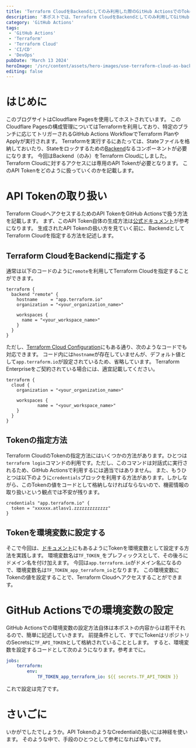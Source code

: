```yaml
---
title: 'Terraform CloudをBackendとしてのみ利用した際のGitHub ActionsでのTokenの扱い方'
description: '本ポストでは、Terraform CloudをBackendとしてのみ利用してGitHub Actions内でTerraformを実行する方法を記載します。Terraform Cloudに対するAPI Tokenの管理方法などに焦点を絞っていきます。'
category: 'GitHub Actions'
tags:
 - 'GitHub Actions'
 - 'Terraform'
 - 'Terraform Cloud'
 - 'CI/CD'
 - 'DevOps'
pubDate: 'March 13 2024'
heroImage: '/src/content/assets/hero-images/use-terraform-cloud-as-backend-on-github-actions.png'
editing: false
---
```


# はじめに
このブログサイトはCloudflare Pagesを使用してホストされています。
このCloudflare Pagesの構成管理についてはTerraformを利用しており、特定のブランチに応じてトリガーされるGitHub Actions WorkflowでTerraform PlanやApplyが実行されます。
Terraformを実行するにあたっては、Stateファイルを格納しておいたり、Stateをロックするための[Backend](https://developer.hashicorp.com/terraform/language/settings/backends/configuration)なるコンポーネントが必要になります。
今回はBackend（のみ）をTerraform Cloudにしました。
Terraform Cloudに対するアクセスには専用のAPI Tokenが必要となります。
このAPI Tokenをどのように扱っていくのかを記載します。

# API Tokenの取り扱い
Terraform CloudへアクセスするためのAPI TokenをGitHub Actionsで扱う方法を記載します。
まず、このAPI Token自体の生成方法は[公式ドキュメント](https://developer.hashicorp.com/terraform/cloud-docs/users-teams-organizations/api-tokens#team-api-tokens)が参考になります。
生成されたAPI Tokenの扱い方を見ていく前に、BackendとしてTerraform Cloudを指定する方法を記述します。

## Terraform CloudをBackendに指定する
通常は以下のコードのように`remote`を利用してTerraform Cloudを指定することができます。

```hcl
terraform {
  backend "remote" {
    hostname     = "app.terraform.io"
    organization = "<your_organization_name>"

    workspaces {
      name = "<your_workspace_name>"
    }
  }
}
```

ただし、[Terraform Cloud Configuration](https://developer.hashicorp.com/terraform/language/settings/terraform-cloud)にもある通り、次のようなコードでも対応できます。
コード内には`hostname`が存在していませんが、デフォルト値として`app.terraform.io`が設定されているため、省略しています。
Terraform Enterpriseをご契約されている場合には、適宜記載してください。

```hcl
terraform {
  cloud {
    organization = "<your_organization_name>"

    workspaces {
			name = "<your_workspace_name>"
    }
  }
}
```

## Tokenの指定方法
Terraform CloudのTokenの指定方法にはいくつかの方法があります。ひとつは`terraform login`コマンドの利用です。ただし、このコマンドは対話式に実行されるため、GitHub Actionsで利用するには適当ではありません。
また、もうひとつは以下のように`credentials`ブロックを利用する方法があります。しかしながら、このTokenの値をコードとして格納しなければならないので、機密情報の取り扱いという観点では不安が残ります。

```hcl
credentials "app.terraform.io" {
  token = "xxxxxx.atlasv1.zzzzzzzzzzzzz"
}
```

## Tokenを環境変数に設定する
そこで今回は、[ドキュメント](https://developer.hashicorp.com/terraform/cli/config/config-file#environment-variable-credentials)にもあるようにTokenを環境変数として設定する方法を実践します。
環境変数名は`TF_TOKEN_`をプレフィックスとして、その後ろにドメイン名を付け加えます。
今回は`app.terraform.io`がドメイン名になるので、環境変数名は`TF_TOKEN_app_terraform_io`となります。
この環境変数にTokenの値を設定することで、Terraform Cloudへアクセスすることができます。

# GitHub Actionsでの環境変数の設定
GitHub Actionsでの環境変数の設定方法自体は本ポストの内容からは若干それるので、簡単に記述していきます。
前提条件として、すでにTokenはリポジトリのSecretsに`TF_API_TOKEN`として格納されていることとします。
すると、環境変数を設定するコードとして次のようになります。参考までに。

```yaml
jobs:
	terraform:
		env:
			TF_TOKEN_app_terraform_io: ${{ secrets.TF_API_TOKEN }}
```

これで設定は完了です。

# さいごに
いかがでしたでしょうか。API TokenのようなCredentialの扱いには神経を使います。
そのような中で、手段のひとつとして参考になれば幸いです。
